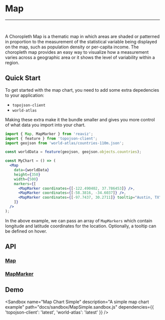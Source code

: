 
<Meta title="Docs|Chart Types/Map" />

# Map

---
<br />
<Story id="demos-map--simple" />

A Choropleth Map is a thematic map in which areas are shaded or patterned in proportion to
the measurement of the statistical variable being displayed on the map, such as population
density or per-capita income. The choropleth map provides an easy way to visualize how a measurement
varies across a geographic area or it shows the level of variability within a region.

## Quick Start
To get started with the map chart, you need to add some extra depedencies to your application:

- `topojson-client`
- `world-atlas`

Making these extra make it the bundle smaller and gives you more control of what data
you import into your chart.

```jsx
import { Map, MapMarker } from 'reaviz';
import { feature } from 'topojson-client';
import geojson from 'world-atlas/countries-110m.json';

const worldData = feature(geojson, geojson.objects.countries);

const MyChart = () => (
  <Map
    data={worldData}
    height={350}
    width={500}
    markers={[
      <MapMarker coordinates={[-122.490402, 37.786453]} />,
      <MapMarker coordinates={[-58.3816, -34.6037]} />,
      <MapMarker coordinates={[-97.7437, 30.2711]} tooltip="Austin, TX" />
    ]}
  />
);
```

In the above example, we can pass an array of `MapMarkers` which
contain longitude and latitude coordinates for the location. Optionally,
a tooltip can be defined on hover.

## API
### [Map](https://github.com/jask-oss/reaviz/blob/master/src/Map/Map.tsx)
<Props of={Map} />

### [MapMarker](https://github.com/jask-oss/reaviz/blob/master/src/Map/MapMarker.tsx)
<Props of={MapMarker} />

## Demo
<Sandbox
  name="Map Chart Simple"
  description="A simple map chart example"
  path="docs/sandbox/MapSimple.sandbox.js"
  dependencies={{
    'topojson-client': 'latest',
    'world-atlas': 'latest'
  }}
/>
